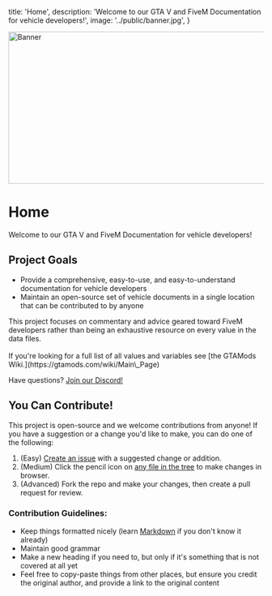 
  title: 'Home',
  description: 'Welcome to our GTA V and FiveM Documentation for vehicle developers!',
  image: '../public/banner.jpg',
}

<div className="nx-aspect-[4/1] nx-w-full nx-rounded-lg nx-overflow-hidden nx-flex nx-justify-center nx-items-center nx-my-4">
  <Image src="/banner.png" alt="Banner" width="1000" height="300" className="nx-object-cover"/>
</div>

# Home

Welcome to our GTA V and FiveM Documentation for vehicle developers!

## Project Goals
- Provide a comprehensive, easy-to-use, and easy-to-understand documentation for vehicle developers
- Maintain an open-source set of vehicle documents in a single location that can be contributed to by anyone

<Callout  type="info">
  This project focuses on commentary and advice geared toward FiveM developers rather than being an exhaustive resource on every value in the data files.<br /> <br />
  If you're looking for a full list of all values and variables see [the GTAMods Wiki.](https://gtamods.com/wiki/Main\_Page)
</Callout>

Have questions? [Join our Discord!](https://discord.gg/zH3k624aSv)

## You Can Contribute!
This project is open-source and we welcome contributions from anyone! If you have a suggestion or a change you'd like to make, you can do one of the following:

1. (Easy) [Create an issue](https://github.com/dwnstr/docs/issues/new?labels=Suggestion\&template=suggestion.md\&title=%5BSuggestion%5D) with a suggested change or addition.
2. (Medium) Click the pencil icon on [any file in the tree](https://github.com/dwnstr/docs/edit/main/pages/index.mdx) to make changes in browser.
2. (Advanced) Fork the repo and make your changes, then create a pull request for review.

### Contribution Guidelines:

* Keep things formatted nicely (learn [Markdown](https://www.markdownguide.org/basic-syntax/) if you don't know it already)
* Maintain good grammar
* Make a new heading if you need to, but only if it's something that is not covered at all yet
* Feel free to copy-paste things from other places, but ensure you credit the original author, and provide a link to the original content
